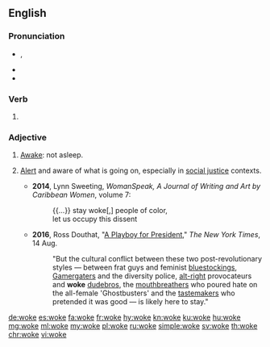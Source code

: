==English==

===Pronunciation===
* {{enPR|wōk}}, {{IPA|/wəʊk/|lang=en}}
* {{audio|En-us-woke.ogg|Audio (US)|lang=en}}
* {{rhymes|əʊk|lang=en}}

===Verb===
{{head|en|verb form}}

# {{en-past of|wake}}

===Adjective===
{{en-adj|?}}

# {{lb|en|dialect|AAVE|or|slang}} [[awake|Awake]]: not asleep.
# {{lb|en|AAVE|slang}} [[alert|Alert]] and aware of what is going on, especially in [[social justice]] contexts.
#* '''2014''', Lynn Sweeting, ''WomanSpeak, A Journal of Writing and Art by Caribbean Women'', volume 7:
#*: {{...}} stay woke[,] people of color,<br>let us occupy this dissent
#* '''2016''', Ross Douthat, "[http://www.nytimes.com/2016/08/14/opinion/sunday/a-playboy-for-president.html A Playboy for President]," ''The New York Times'', 14 Aug.
#*: "But the cultural conflict between these two post-revolutionary styles — between frat guys and feminist [[bluestocking]]s, [[Gamergater]]s and the diversity police, [[alt-right]] provocateurs and '''woke''' [[dude-bro|dudebros]], the [[mouthbreather]]s who poured hate on the all-female 'Ghostbusters' and the [[tastemaker]]s who pretended it was good — is likely here to stay."

[[de:woke]]
[[es:woke]]
[[fa:woke]]
[[fr:woke]]
[[hy:woke]]
[[kn:woke]]
[[ku:woke]]
[[hu:woke]]
[[mg:woke]]
[[ml:woke]]
[[my:woke]]
[[pl:woke]]
[[ru:woke]]
[[simple:woke]]
[[sv:woke]]
[[th:woke]]
[[chr:woke]]
[[vi:woke]]